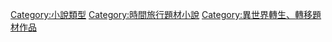 {{Cat main|穿越小说}}

[[Category:小說類型|Category:小說類型]]
[[Category:時間旅行題材小說|Category:時間旅行題材小說]]
[[Category:異世界轉生、轉移題材作品|Category:異世界轉生、轉移題材作品]]